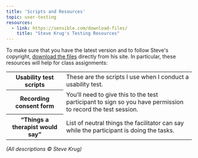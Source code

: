 ```yaml
---
title: 'Scripts and Resources'
topic: user-testing
resources:
  - link: https://sensible.com/download-files/
    title: "Steve Krug's Testing Resources"
---
```


To make sure that you have the latest version and to follow Steve's copyright, [download the files](https://sensible.com/download-files/) directly from his site. In particular, these resources will help for class assignments:

<table className="mb-4">
  <tbody>
    <tr>
      <th className="text-left">Usability test scripts</th>
      <td>These are the scripts I use when I conduct a usability test.</td>
    </tr>
    <tr className="border-t border-b">
      <th className="text-left">Recording consent form</th>
      <td>
        You’ll need to give this to the test participant to sign so you have
        permission to record the test session.
      </td>
    </tr>
    <tr>
      <th className="text-left">“Things a therapist would say”</th>
      <td>
        List of neutral things the facilitator can say while the participant is
        doing the tasks.
      </td>
    </tr>
  </tbody>
</table>

_(All descriptions &copy; Steve Krug)_
